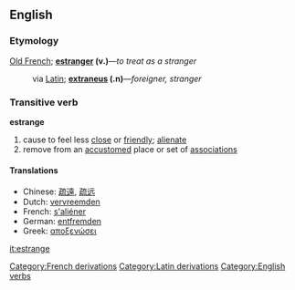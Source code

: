 ==English==
===Etymology===
[[Old French]]; '''[[estranger]] (v.)'''&mdash;''to treat as a stranger''
:via [[Latin]]; '''[[extraneus]] (.n)'''&mdash;''foreigner, stranger''

===Transitive verb===
'''estrange'''

# cause to feel less [[close]] or [[friendly]]; [[alienate]]
# remove from an [[accustom]]ed place or set of [[association]]s

====Translations====
*Chinese: [[疏遠]], [[疏远]]
*Dutch: [[vervreemden]]
*French: [[s'aliéner]]
*German: [[entfremden]]
*Greek: [[αποξενώσει]]

[[Category:French derivations]]
[[Category:Latin derivations]]
[[Category:English verbs]]

[[it:estrange]]